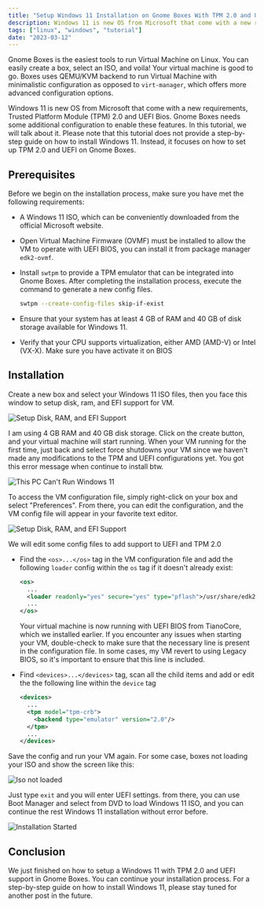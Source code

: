 ```yaml
---
title: "Setup Windows 11 Installation on Gnome Boxes With TPM 2.0 and UEFI"
description: Windows 11 is new OS from Microsoft that come with a new requirements, Trusted Platform Module (TPM) 2.0 and UEFI Bios. Gnome Boxes needs some additional configuration to enable these features.
tags: ["linux", "windows", "tutorial"]
date: "2023-03-12"
---
```


Gnome Boxes is the easiest tools to run Virtual Machine on Linux. You can easily create a box, select an ISO, and voila! Your virtual machine is good to go. Boxes uses QEMU/KVM backend to run Virtual Machine with minimalistic configuration as opposed to `virt-manager`, which offers more advanced configuration options.

Windows 11 is new OS from Microsoft that come with a new requirements, Trusted Platform Module (TPM) 2.0 and UEFI Bios. Gnome Boxes needs some additional configuration to enable these features. In this tutorial, we will talk about it. Please note that this tutorial does not provide a step-by-step guide on how to install Windows 11. Instead, it focuses on how to set up TPM 2.0 and UEFI on Gnome Boxes.

## Prerequisites

Before we begin on the installation process, make sure you have met the following requirements:

- A Windows 11 ISO, which can be conveniently downloaded from the official Microsoft website.
- Open Virtual Machine Firmware (OVMF) must be installed to allow the VM to operate with UEFI BIOS, you can install it from package manager `edk2-ovmf`.
- Install `swtpm` to provide a TPM emulator that can be integrated into Gnome Boxes. After completing the installation process, execute the command to generate a new config files.

  ```bash
  swtpm --create-config-files skip-if-exist
  ```

- Ensure that your system has at least 4 GB of RAM and 40 GB of disk storage available for Windows 11.
- Verify that your CPU supports virtualization, either AMD (AMD-V) or Intel (VX-X). Make sure you have activate it on BIOS

## Installation

Create a new box and select your Windows 11 ISO files, then you face this window to setup disk, ram, and EFI support for VM.

![Setup Disk, RAM, and EFI Support](@assets/images/2023-03-12/1-setup-disk-ram-and-efi-support.png)

I am using 4 GB RAM and 40 GB disk storage. Click on the create button, and your virtual machine will start running. When your VM running for the first time, just back and select force shutdowns your VM since we haven't made any modifications to the TPM and UEFI configurations yet. You got this error message when continue to install btw.

![This PC Can't Run Windows 11](@assets/images/2023-03-12/2-this-pc-cannot-run-windows-11-error.png)

To access the VM configuration file, simply right-click on your box and select "Preferences". From there, you can edit the configuration, and the VM config file will appear in your favorite text editor.

![Setup Disk, RAM, and EFI Support](@assets/images/2023-03-12/3-edit-vm-configuration.png)

We will edit some config files to add support to UEFI and TPM 2.0

- Find the `<os>...</os>` tag in the VM configuration file and add the following `loader` config within the `os` tag if it doesn't already exist:

  ```xml
  <os>
    ...
    <loader readonly="yes" secure="yes" type="pflash">/usr/share/edk2/x64/OVMF_CODE.secboot.4m.fd</loader>
    ...
  </os>
  ```

  Your virtual machine is now running with UEFI BIOS from TianoCore, which we installed earlier. If you encounter any issues when starting your VM, double-check to make sure that the necessary line is present in the configuration file. In some cases, my VM revert to using Legacy BIOS, so it's important to ensure that this line is included.

- Find `<devices>...</devices>` tag, scan all the child items and add or edit the the following line within the `device` tag

  ```xml
  <devices>
    ...
    <tpm model="tpm-crb">
      <backend type="emulator" version="2.0"/>
    </tpm>
    ...
  </devices>
  ```

Save the config and run your VM again. For some case, boxes not loading your ISO and show the screen like this:

![Iso not loaded](@assets/images/2023-03-12/4-iso-not-loaded.png)

Just type `exit` and you will enter UEFI settings. from there, you can use Boot Manager and select from DVD to load Windows 11 ISO, and you can continue the rest Windows 11 installation without error before.

![Installation Started](@assets/images/2023-03-12/5-windows-installation-started.png)

## Conclusion

We just finished on how to setup a Windows 11 with TPM 2.0 and UEFI support in Gnome Boxes. You can continue your installation process. For a step-by-step guide on how to install Windows 11, please stay tuned for another post in the future.
